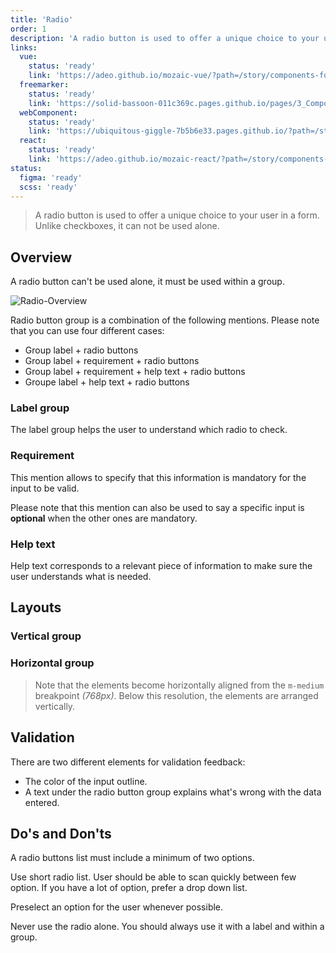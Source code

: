 ```yaml
---
title: 'Radio'
order: 1
description: 'A radio button is used to offer a unique choice to your user in a form. Unlike checkboxes, it can not be used alone.'
links:
  vue:
    status: 'ready'
    link: 'https://adeo.github.io/mozaic-vue/?path=/story/components-form-mradio'
  freemarker:
    status: 'ready'
    link: 'https://solid-bassoon-011c369c.pages.github.io/pages/3_Components/form/radio/'
  webComponent:
    status: 'ready'
    link: 'https://ubiquitous-giggle-7b5b6e33.pages.github.io/?path=/story/components-radio'
  react:
    status: 'ready'
    link: 'https://adeo.github.io/mozaic-react/?path=/story/components-radio'
status:
  figma: 'ready'
  scss: 'ready'
---
```


> A radio button is used to offer a unique choice to your user in a form. Unlike checkboxes, it can not be used alone.

<Preview path="intro" nude />

## Overview

<Highlight theme="warning">

A radio button can't be used alone, it must be used within a group.

</Highlight>

![Radio-Overview](Radio-Overview.png)

Radio button group is a combination of the following mentions. Please note that you can use four different cases:

- Group label + radio buttons
- Group label + requirement + radio buttons
- Group label + requirement + help text + radio buttons
- Groupe label + help text + radio buttons

### Label group

The label group helps the user to understand which radio to check.

<Preview path="group-default" nude />

### Requirement

This mention allows to specify that this information is mandatory for the input to be valid.

<Highlight theme="tips">

Please note that this mention can also be used to say a specific input is **optional** when the other ones are mandatory.

</Highlight>

<Preview path="group-requirement-light" nude />

### Help text

Help text corresponds to a relevant piece of information to make sure the user understands what is needed.

<Preview path="group-help-light" nude />

## Layouts

### Vertical group

<Preview path="group-default" nude />

### Horizontal group

<Preview path="group-inline" nude />

> Note that the elements become horizontally aligned from the `m-medium` breakpoint _(768px)_. Below this resolution, the elements are arranged vertically.

## Validation

There are two different elements for validation feedback:

- The color of the input outline.
- A text under the radio button group explains what's wrong with the data entered.

<Preview path="group-invalid-light" nude />

## Do's and Don'ts

<HintItem>A radio buttons list must include a minimum of two options.</HintItem>

<HintItem>
  Use short radio list. User should be able to scan quickly between few option.
  If you have a lot of option, prefer a drop down list.
</HintItem>

<HintItem>Preselect an option for the user whenever possible.</HintItem>

<HintItem dont>
  Never use the radio alone. You should always use it with a label and within a
  group.
</HintItem>
